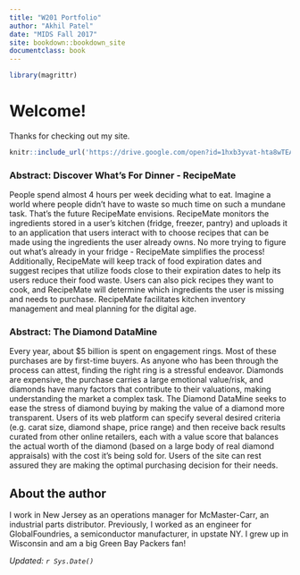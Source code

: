 ```yaml
---
title: "W201 Portfolio"
author: "Akhil Patel"
date: "MIDS Fall 2017"
site: bookdown::bookdown_site
documentclass: book
---
```


<!-- This won't be displayed but it will initialize your R session. Add any R libraries you need here. -->
```r
library(magrittr)
```


# Welcome!{-}

Thanks for checking out my site.

<!-- Below this line is just examples of how you can embed video from Google Drive. First you have to enable sharing, then just get the object ID which is that long string between d/ and /preview and will also be appended to any sharing link you generate for your video. -->
<p>
```r
knitr::include_url('https://drive.google.com/open?id=1hxb3yvat-hta8wTEA05RqBgJOi1gPEGi/preview')
```

### Abstract: Discover What's For Dinner - RecipeMate{-}

People spend almost 4 hours per week deciding what to eat. Imagine a world where people didn't have to waste so much time on such a mundane task. That's the future RecipeMate envisions. RecipeMate monitors the ingredients stored in a user's kitchen (fridge, freezer, pantry) and uploads it to an application that users interact with to choose recipes that can be made using the ingredients the user already owns. No more trying to figure out what's already in your fridge - RecipeMate simplifies the process! Additionally, RecipeMate will keep track of food expiration dates and suggest recipes that utilize foods close to their expiration dates to help its users reduce their food waste. Users can also pick recipes they want to cook, and RecipeMate will determine which ingredients the user is missing and needs to purchase. RecipeMate facilitates kitchen inventory management and meal planning for the digital age.

### Abstract: The Diamond DataMine{-}

Every year, about $5 billion is spent on engagement rings. Most of these purchases are by first-time buyers. As anyone who has been through the process can attest, finding the right ring is a stressful endeavor. Diamonds are expensive, the purchase carries a large emotional value/risk, and diamonds have many factors that contribute to their valuations, making understanding the market a complex task. The Diamond DataMine seeks to ease the stress of diamond buying by making the value of a diamond more transparent. Users of its web platform can specify several desired criteria (e.g. carat size, diamond shape, price range) and then receive back results curated from other online retailers, each with a value score that balances the actual worth of the diamond (based on a large body of real diamond appraisals) with the cost it's being sold for. Users of the site can rest assured they are making the optimal purchasing decision for their needs.

## About the author{-}

I work in New Jersey as an operations manager for McMaster-Carr, an industrial parts distributor. Previously, I worked as an engineer for GlobalFoundries, a semiconductor manufacturer, in upstate NY. I grew up in Wisconsin and am a big Green Bay Packers fan!


*Updated: `r Sys.Date()`*
